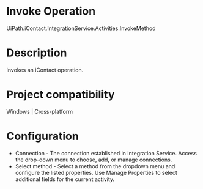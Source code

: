 ﻿# Invoke Operation

UiPath.iContact.IntegrationService.Activities.InvokeMethod

# Description

Invokes an iContact operation.

# Project compatibility

Windows | Cross-platform

# Configuration

* Connection - The connection established in Integration Service. Access the drop-down menu to choose, add, or manage connections.
* Select method - Select a method from the dropdown menu and configure the listed properties. Use Manage Properties to select additional fields for the current activity.
